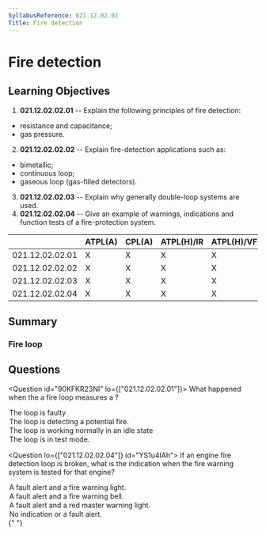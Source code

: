 ```yaml
---
SyllabusReference: 021.12.02.02
Title: Fire detection
---
```


# Fire detection

## Learning Objectives

1. **021.12.02.02.01** -- Explain the following principles of fire detection:

- resistance and capacitance;
- gas pressure.

2. **021.12.02.02.02** -- Explain fire-detection applications such as:

- bimetallic;
- continuous loop;
- gaseous loop (gas-filled detectors).

3. **021.12.02.02.03** -- Explain why generally double-loop systems are used.
4. **021.12.02.02.04** -- Give an example of warnings, indications and function
   tests of a fire-protection system.

|                 | ATPL(A) | CPL(A) | ATPL(H)/IR | ATPL(H)/VFR | CPL(H) | IR  | CBIR(A) |
| --------------- | ------- | ------ | ---------- | ----------- | ------ | --- | ------- |
| 021.12.02.02.01 | X       | X      | X          | X           | X      |     |         |
| 021.12.02.02.02 | X       | X      | X          | X           | X      |     |         |
| 021.12.02.02.03 | X       | X      | X          | X           | X      |     |         |
| 021.12.02.02.04 | X       | X      | X          | X           | X      |     |         |

## Summary

### Fire loop

## Questions

<Question id="90KFKR23NI" lo={["021.12.02.02.01"]}>
  <Text variant="oneCorrect">
    What happened when the a fire loop measures a <Subject />?
  </Text>
  <Option
    subject={[["low resistance and low capacity"]]}
    why="When temperature increases the loop resistance is supposed to decrease, and its capacitance is supposed to increase. If both of these decrease at the same time, the loop must be faulty."
  >
    The loop is faulty
  </Option>
  <Option subject={[["low resistance"], ["low capacity"]]}>
    The loop is detecting a potential fire.
  </Option>
  <Option>The loop is working normally in an idle state</Option>
  <Option>The loop is in test mode.</Option>
</Question>

<Question lo={["021.12.02.02.04"]} id="YS1u4IAh">
  <Text variant="oneCorrect">
    If an engine fire detection loop is broken, what is the indication when the
    fire warning system is tested for that engine?
  </Text>
  <Option id="YS1u4IAh-0">A fault alert and a fire warning light.</Option>
  <Option id="YS1u4IAh-1">A fault alert and a fire warning bell.</Option>
  <Option id="YS1u4IAh-2">A fault alert and a red master warning light.</Option>
  <Option id="YS1u4IAh-3" correct>
    No indication or a fault alert.
  </Option>
</Question>{" "}
